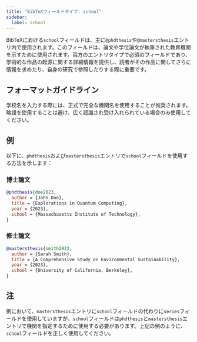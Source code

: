 ```yaml
---
title: "BibTeXフィールドタイプ: school"
sidebar:
  label: school
---
```



BibTeXにおける`school`フィールドは、主に`@phdthesis`や`@mastersthesis`エントリ内で使用されます。このフィールドは、論文や学位論文が執筆された教育機関を示すために使用されます。両方のエントリタイプで必須のフィールドであり、学術的な作品の起源に関する詳細情報を提供し、読者がその作品に関してさらに情報を求めたり、自身の研究で参照したりする際に重要です。

<CiteDrive />

## フォーマットガイドライン

学校名を入力する際には、正式で完全な機関名を使用することが推奨されます。略語を使用することは避け、広く認識され受け入れられている場合のみ使用してください。

## 例

以下に、`phdthesis`および`mastersthesis`エントリで`school`フィールドを使用する方法を示します：

### 博士論文

```bibtex
@phdthesis{doe2023,
  author = {John Doe},
  title = {Explorations in Quantum Computing},
  year = {2023},
  school = {Massachusetts Institute of Technology},
}
```

### 修士論文

```bibtex
@mastersthesis{smith2023,
  author = {Sarah Smith},
  title = {A Comprehensive Study on Environmental Sustainability},
  year = {2023},
  school = {University of California, Berkeley},
}
```

## 注

例において、`mastersthesis`エントリに`school`フィールドの代わりに`series`フィールドを使用していますが、`school`フィールドは`phdthesis`と`mastersthesis`エントリで機関を指定するために使用する必要があります。上記の例のように、`school`フィールドを正しく使用してください。
